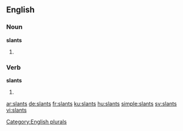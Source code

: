 
==English==

===Noun===
'''slants'''

# {{plural of |[[slant]]}}

===Verb===
'''slants'''

# {{third-person singular of|slant}}

[[Category:English plurals]]

[[ar:slants]]
[[de:slants]]
[[fr:slants]]
[[ku:slants]]
[[hu:slants]]
[[simple:slants]]
[[sv:slants]]
[[vi:slants]]
